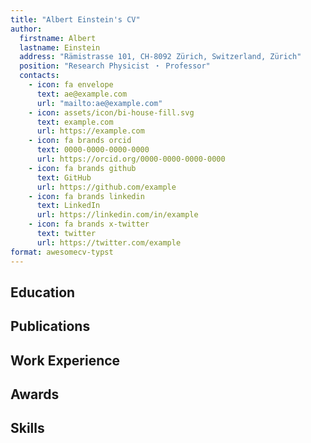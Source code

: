 ```yaml
---
title: "Albert Einstein's CV"
author:
  firstname: Albert
  lastname: Einstein
  address: "Rämistrasse 101, CH-8092 Zürich, Switzerland, Zürich"
  position: "Research Physicist ・ Professor"
  contacts:
    - icon: fa envelope
      text: ae@example.com
      url: "mailto:ae@example.com"
    - icon: assets/icon/bi-house-fill.svg
      text: example.com
      url: https://example.com
    - icon: fa brands orcid
      text: 0000-0000-0000-0000
      url: https://orcid.org/0000-0000-0000-0000
    - icon: fa brands github
      text: GitHub
      url: https://github.com/example
    - icon: fa brands linkedin
      text: LinkedIn
      url: https://linkedin.com/in/example
    - icon: fa brands x-twitter
      text: twitter
      url: https://twitter.com/example
format: awesomecv-typst
---
```



## Education

```{=typst}
#resume-entry(
  title: "Ph.D. in Physics",
  location: "Zürich, Switzerland",
  date: "1905",
  description: "University of Zürich",
)
#resume-entry(
  title: "Master of Science",
  location: "Zürich, Switzerland",
  date: "1896 - 1900",
  description: "ETH",
)
```

## Publications

```{=typst}
#resume-entry(
  title: "On the Electrodynamics of Moving Bodies",
  location: " Annalen der Physik",
  date: "September 1905"
)
#resume-entry(
  title: "On the motion of small particles suspended in liquids at rest required by the molecular-kinetic theory of heat",
  location: " Annalen der Physik",
  date: "July 1905"
)
```

## Work Experience

```{=typst}
#resume-entry(
  title: "Associate Professor",
  location: "Zürich, Switzerland",
  date: "1909 - 1911",
  description: "University of Zürich"
)
#resume-entry(
  title: "Junior Professor",
  location: "Bern, Switzerland",
  date: "1908 - 1909",
  description: "University of Bern"
)
#resume-entry(
  title: "Technical Assistant",
  location: "Bern, Switzerland",
  date: "1902 - 1908",
  description: "Federal Patent Office"
)
```

## Awards

```{=typst}
#resume-entry(
  title: "Nobel Prize in Physics",
  location: "Stockholm, Sweden",
  date: "1921",
  description: "For his services to"
)
#resume-item[
  - Theoritical Physics
  - Discovery of the law of the photoelectric effect
]
```

## Skills

```{=typst}
#resume-entry(
  title: "Languages",
  description: "German (Native), English (Fluent), French (Intermediate)"
)
#resume-entry(
  title: "Programming Languages",
  description: "Python, C++, Fortran"
)
#resume-entry(
  title: "Markup Languages",
  description: "Typst, Quarto, LaTeX"
)
```
